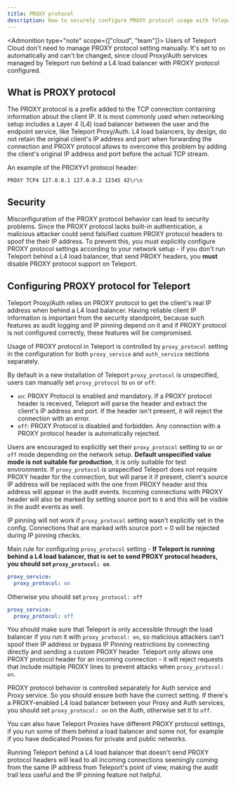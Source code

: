 ```yaml
---
title: PROXY protocol
description: How to securely configure PROXY protocol usage with Teleport
---
```

<Admonition type="note" scope={["cloud", "team"]}>
Users of Teleport Cloud don't need to manage PROXY protocol setting manually. It's set to `on` automatically 
and can't be changed, since cloud Proxy/Auth services managed by Teleport run behind a L4 load balancer with PROXY protocol configured. 
</Admonition>

## What is PROXY protocol

The PROXY protocol is a prefix added to the TCP connection containing information about the client IP. 
It is most commonly used when networking setup includes a Layer 4 (L4) load balancer between the user and the endpoint service,
like Teleport Proxy/Auth.
L4 load balancers, by design, do not retain the original client's IP address and port when forwarding the connection and 
PROXY protocol allows to overcome this problem by adding the client's original IP address and port before the actual TCP stream.

An example of the PROXYv1 protocol header:

```text
PROXY TCP4 127.0.0.1 127.0.0.2 12345 42\r\n
```

## Security

Misconfiguration of the PROXY protocol behavior can lead to security problems. Since the PROXY protocol lacks built-in authentication, 
a malicious attacker could send falsified custom PROXY protocol headers to spoof the their IP address. To prevent this, you must 
explicitly configure PROXY protocol settings according to your network setup - if you don't run Teleport behind a L4 load balancer, that
send PROXY headers, you **must** disable PROXY protocol support on Teleport.

## Configuring PROXY protocol for Teleport

Teleport Proxy/Auth relies on PROXY protocol to get the client's real IP address when behind a L4 load balancer. Having reliable
client IP information is important from the security standpoint, because such features as audit logging and IP pinning depend on it and
if PROXY protocol is not configured correctly, these features will be compromised.

Usage of PROXY protocol in Teleport is controlled by `proxy_protocol` setting in the configuration for both 
`proxy_service` and `auth_service` sections separately.

By default in a new installation of Teleport `proxy_protocol` is unspecified, users can manually set `proxy_protocol` to
`on` or `off`:
- `on`: PROXY Protocol is enabled and mandatory. If a PROXY
  protocol header is received, Teleport will parse the header and extract the client's IP
  address and port. If the header isn't present, it will reject the connection with an error.
- `off`: PROXY Protocol is disabled and forbidden. Any connection with a PROXY protocol header is automatically rejected.

Users are encouraged to explicitly set their `proxy_protocol` setting to `on` or `off` mode
depending on the network setup. **Default unspecified value mode is not suitable for production**, it is only 
suitable for test environments. If `proxy_protocol` is unspecified Teleport does not require PROXY header for the connection, but will 
parse it if present, client's source IP address will be replaced with the one from PROXY header and this address will appear in
the audit events. Incoming connections with PROXY header will also be marked by setting source port to `0` and this will be visible 
in the audit events as well.

<Admonition type="warning">

IP pinning will not work if `proxy_protocol` setting wasn't explicitly set in the config. Connections that are marked 
with source port = 0 will be rejected during IP pinning checks.

</Admonition>

Main rule for configuring `proxy_protocol` setting - **If Teleport is running behind a L4 load balancer, that is set to 
send PROXY protocol headers, you should set `proxy_protocol: on`**.

```yaml
proxy_service:
  proxy_protocol: on
```

Otherwise you should set `proxy_protocol: off`

```yaml
proxy_service:
  proxy_protocol: off
```

You should make sure that Teleport is only accessible through the load balancer if you run it with `proxy_protocol: on`, so malicious 
attackers can't spoof their IP address or bypass IP Pinning restrictions by connecting directly and sending a custom PROXY header.
Teleport only allows one PROXY protocol header for an incoming connection - it will reject requests that include multiple PROXY lines to prevent attacks when `proxy_protocol: on`.

PROXY protocol behavior is controlled separately for Auth service and Proxy service. So you should ensure both have the correct 
setting. If there's a PROXY-enabled L4 load balancer between your Proxy and Auth services, you should set `proxy_protocol: on` on the Auth,
otherwise set it to `off`.

You can also have Teleport Proxies have different PROXY protocol settings, if you run some of them behind a load balancer and some not, for
example if you have dedicated Proxies for private and public networks.

Running Teleport behind a L4 load balancer that doesn't send PROXY protocol headers will lead to all incoming connections seemingly
coming from the same IP address from Teleport's point of view, making the audit trail less useful and the IP pinning feature not helpful.